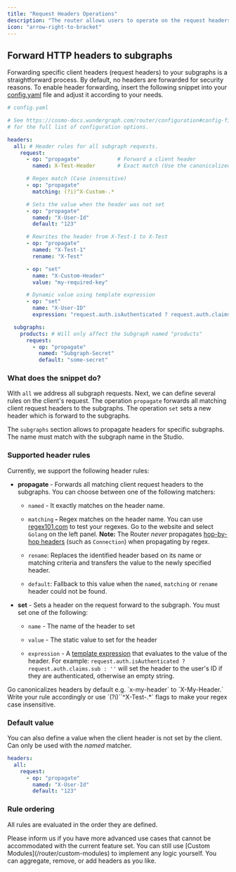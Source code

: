 ```yaml
---
title: "Request Headers Operations"
description: "The router allows users to operate on the request headers."
icon: "arrow-right-to-bracket"
---
```


## Forward HTTP headers to subgraphs

Forwarding specific client headers (request headers) to your subgraphs is a straightforward process. By default, no headers are forwarded for security reasons. To enable header forwarding, insert the following snippet into your [config.yaml](/router/configuration#config-file) file and adjust it according to your needs.

```yaml
# config.yaml

# See https://cosmo-docs.wundergraph.com/router/configuration#config-file
# for the full list of configuration options.

headers:
  all: # Header rules for all subgraph requests.
    request:
      - op: "propagate"            # Forward a client header
        named: X-Test-Header       # Exact match (Use the canonicalized version)

      # Regex match (Case insensitive)
      - op: "propagate"
        matching: (?i)^X-Custom-.*

      # Sets the value when the header was not set
      - op: "propagate"
        named: "X-User-Id"
        default: "123"

      # Rewrites the header from X-Test-1 to X-Test
      - op: "propagate"
        named: "X-Test-1"
        rename: "X-Test"

      - op: "set"
        name: "X-Custom-Header"
        value: "my-required-key"

      # Dynamic value using template expression
      - op: "set"
        name: "X-User-ID"
        expression: "request.auth.isAuthenticated ? request.auth.claims.sub : ''"

  subgraphs:
    products: # Will only affect the Subgraph named "products"
      request:
        - op: "propagate"
          named: "Subgraph-Secret"
          default: "some-secret"
```

### What does the snippet do?

With `all` we address all subgraph requests. Next, we can define several rules on the client's request. The operation `propagate` forwards all matching client request headers to the subgraphs. The operation `set` sets a new header which is forward to the subgraphs.

The `subgraphs` section allows to propagate headers for specific subgraphs. The name must match with the subgraph name in the Studio.

### Supported header rules

Currently, we support the following header rules:

* **propagate&#x20;**- Forwards all matching client request headers to the subgraphs. You can choose between one of the following matchers:

  * `named` - It exactly matches on the header name.

  * `matching`**&#x20;-&#x20;**&#x52;egex matches on the header name. You can use [regex101.com](https://regex101.com/) to test your regexes. Go to the website and select `Golang` on the left panel. **Note:** The Router *never* propagates [hop-by-hop headers](https://developer.mozilla.org/en-US/docs/Web/HTTP/Headers#hop-by-hop_headers) (such as `Connection`) when propagating by regex.

  * `rename`: Replaces the identified header based on its name or matching criteria and transfers the value to the newly specified header.

  * `default`: Fallback to this value when the `named`, `matching` or `rename` header could not be found.

* **set** - Sets a header on the request forward to the subgraph. You must set one of the following:

  * `name` - The name of the header to set

  * `value` - The static value to set for the header
  
  * `expression` - A [template expression](/router/configuration/template-expressions) that evaluates to the value of the header. For example: `request.auth.isAuthenticated ? request.auth.claims.sub : ''` will set the header to the user's ID if they are authenticated, otherwise an empty string.

<Note>
  Go canonicalizes headers by default e.g. `x-my-header` to `X-My-Header.` Write your rule accordingly or use `(?i)``^X-Test-.*` flags to make your regex case insensitive.
</Note>

### Default value

You can also define a value when the client header is not set by the client. Can only be used with the *named* matcher.

```yaml
headers:
  all:
    request:
      - op: "propagate"
        named: "X-User-Id"
        default: "123"
```

### Rule ordering

All rules are evaluated in the order they are defined.

<Info>
  Please inform us if you have more advanced use cases that cannot be accommodated with the current feature set. You can still use [Custom Modules](/router/custom-modules) to implement any logic yourself. You can aggregate, remove, or add headers as you like.
</Info>
